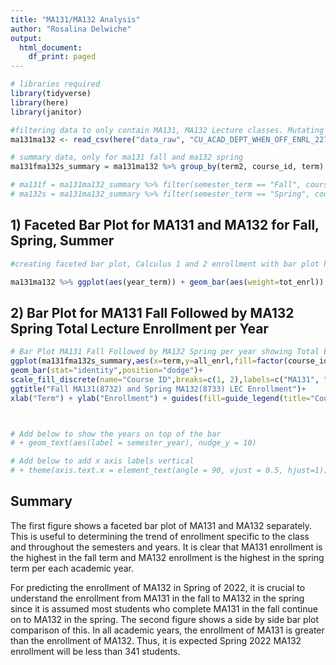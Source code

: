 ```yaml
---
title: "MA131/MA132 Analysis"
author: "Rosalina Delwiche"
output:
  html_document:
    df_print: paged
---
```


```r
# libraries required
library(tidyverse)
library(here)
library(janitor)
```

```r
#filtering data to only contain MA131, MA132 Lecture classes. Mutating -  column for year, column for term, column for term2 rearranged
ma131ma132 <- read_csv(here("data_raw", "CU_ACAD_DEPT_WHEN_OFF_ENRL_22740.csv"), skip = 1) %>% clean_names()  %>% filter( xor(course_id == "8732", course_id == "8733")) %>% filter(component == "LEC") %>% mutate(semester_term = vapply(strsplit(term2," "), `[`, 1, FUN.VALUE=character(1))) %>% mutate(semester_year = vapply(strsplit(term2," "), `[`, 2, FUN.VALUE=character(1))) %>% mutate (year_term = paste(semester_year, semester_term, sep = " "))

# summary data, only for ma131 fall and ma132 spring
ma131fma132s_summary = ma131ma132 %>% group_by(term2, course_id, term) %>% summarize(all_enrl = sum(tot_enrl)) %>%  ungroup() %>% mutate(semester_term = vapply(strsplit(term2," "), `[`, 1, FUN.VALUE=character(1))) %>% mutate(semester_year = vapply(strsplit(term2," "), `[`, 2, FUN.VALUE=character(1))) %>% filter((semester_term == "Fall"& course_id == 8732) | (semester_term == "Spring" & course_id == 8733)) %>% mutate(year_term = paste(semester_year, semester_term, sep = " ") )

# ma131f = ma131ma132_summary %>% filter(semester_term == "Fall", course_id == 8732)
# ma132s = ma131ma132_summary %>% filter(semester_term == "Spring", course_id == 8733)

```

## 1) Faceted Bar Plot for MA131 and MA132 for Fall, Spring, Summer
```r
#creating faceted bar plot, Calculus 1 and 2 enrollment with bar plot height determined by enrollment. Sorted from oldest year, semester to newest

ma131ma132 %>% ggplot(aes(year_term)) + geom_bar(aes(weight=tot_enrl)) + ggtitle("Calculus 1 and Calculus 2 Enrollment (Lecture Only)") + facet_wrap(~title) +theme(axis.text.x = element_text(angle = 90, vjust = 0.5, hjust=1)) + xlab("Semester") + ylab("Total Enrollment")

```

## 2) Bar Plot for MA131 Fall Followed by MA132 Spring Total Lecture Enrollment per Year
```r
# Bar Plot MA131 Fall Followed by MA132 Spring per year showing Total Enrollment
ggplot(ma131fma132s_summary,aes(x=term,y=all_enrl,fill=factor(course_id)))+
geom_bar(stat="identity",position="dodge")+
scale_fill_discrete(name="Course ID",breaks=c(1, 2),labels=c("MA131", "MA132")) + 
ggtitle("Fall MA131(8732) and Spring MA132(8733) LEC Enrollment")+ 
xlab("Term") + ylab("Enrollment") + guides(fill=guide_legend(title="Course ID")) + scale_fill_manual(values=c("darkslateblue","deeppink4"))+ geom_text(aes(label = semester_year), nudge_y = 10)



# Add below to show the years on top of the bar
# + geom_text(aes(label = semester_year), nudge_y = 10)

# Add below to add x axis labels vertical 
# + theme(axis.text.x = element_text(angle = 90, vjust = 0.5, hjust=1))

```

## Summary
The first figure shows a faceted bar plot of MA131 and MA132 separately. This is useful to determining the trend of enrollment specific to the class and throughout the semesters and years. It is clear that MA131 enrollment is the highest in the fall term and MA132 enrollment is the highest in the spring term per each academic year. 

For predicting the enrollment of MA132 in Spring of 2022, it is crucial to understand the enrollment from MA131 in the fall to MA132 in the spring since it is assumed most students who complete MA131 in the fall continue on to MA132 in the spring. The second figure shows a side by side bar plot comparison of this. In all academic years, the enrollment of MA131 is greater than the enrollment of MA132. Thus, it is expected Spring 2022 MA132 enrollment will be less than 341 students. 